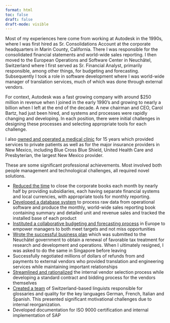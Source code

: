 ```yaml
---
format: html
toc: false
draft: false
draft-mode: visible
---
```

Most of my experiences here come from working at Autodesk in the 1990s, where I was first hired as Sr. Consolidations Account at the corporate headquarters in Marin County, California. There I was responsible for the consolidated financial statements and world-wide sales reporting. I then moved to the European Operations and Software Center in Neuchâtel, Switzerland where I first served as Sr. Financial Analyst, primarily responsible, among other things, for budgeting and forecasting. Subsequently I took a role in software development where I was world-wide manager of translation services, much of which was done through external vendors.

For context, Autodesk was a fast growing company with around $250 million in revenue when I joined in the early 1990's and growing to nearly a billion when I left at the end of the decade. A new chairman and CEO, Carol Bartz, had just been hired, and systems and processes were rapidly changing and developing. In each position, there were initial challenges in designing these processes and selecting appropriate tools for each challenge. 

I also [owned and operated a medical clinic](vignettes/clinic/index.qmd) for 15 years which provided services to private patients as well as for the major insurance providers in New Mexico, including Blue Cross Blue Shield, United Health Care and Presbyterian, the largest New Mexico provider.

These are some significant professional achievements. Most involved both people management and technological challenges, all required novel solutions.

- [Reduced the time](vignettes/closing-the-books/index.qmd) to close the corporate books each month by nearly half by providing subsidiaries, each having separate financial systems and local currencies, with appropriate tools for monthly reporting.
- [Developed a database system](vignettes/paradox/index.qmd) to process raw data from operational software and produce the monthly, world-wide sales reporting book containing summary and detailed unit and revenue sales and tracked the installed base of each product
- [Instituted a collaborative budgeting and forecasting process](vignettes/collective-forecasting/index.qmd) in Europe to empower managers to both meet targets and not miss opportunities
- [Wrote the successful business plan](vignettes/swiss-business-plan/index.qmd) which was submitted to the Neuchâtel government to obtain a renewal of favorable tax treatment for research and development and operations. When I ultimately resigned, I was asked to do the same in Singapore before leaving
- Successfully negotiated millions of dollars of refunds from and payments to external vendors who provided translation and engineering services while maintaining important relationships
- [Streamlined and rationalized](vignettes/vendor-management/index.qmd) the internal vendor selection process while developing a standard contract and bidding process for the vendors themselves
- [Created a team](vignettes/motivating-change/index.qmd) of Switzerland-based linguists responsible for glossaries and quality for the key languages German, French, Italian and Spanish. This presented significant motivational challenges due to internal reorganization.
- Developed documentation for ISO 9000 certification and internal implementation of SAP
